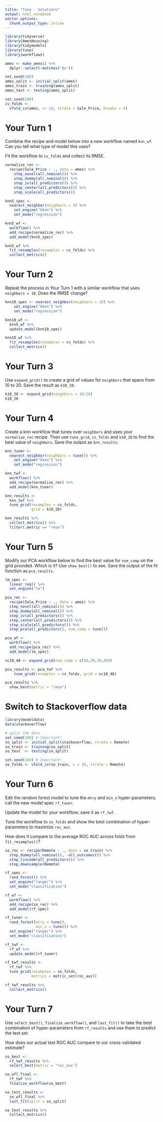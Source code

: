 ```yaml
---
title: "Tune - Solutions"
output: html_notebook
editor_options: 
  chunk_output_type: inline
---
```


```r
library(tidyverse)
library(AmesHousing)
library(tidymodels)
library(tune)
library(workflows)

ames <- make_ames() %>% 
  dplyr::select(-matches("Qu"))

set.seed(100)
ames_split <- initial_split(ames)
ames_train <- training(ames_split)
ames_test <- testing(ames_split)

set.seed(100)
cv_folds <- 
  vfold_cv(ames, v= 10, strata = Sale_Price, breaks = 4)
```


# Your Turn 1

Combine the recipe and model below into a new workflow named `knn_wf`. Can you tell what type of model this uses?

Fit the workflow to `cv_folds` and collect its RMSE.

```r
normalize_rec <-
  recipe(Sale_Price ~ ., data = ames) %>% 
    step_novel(all_nominal()) %>% 
    step_dummy(all_nominal()) %>% 
    step_zv(all_predictors()) %>% 
    step_center(all_predictors()) %>% 
    step_scale(all_predictors())

knn5_spec <- 
  nearest_neighbor(neighbors = 5) %>% 
    set_engine("kknn") %>% 
    set_mode("regression")

knn5_wf <-
  workflow() %>%
  add_recipe(normalize_rec) %>%
  add_model(knn5_spec)

knn5_wf %>%
  fit_resamples(resamples = cv_folds) %>%
  collect_metrics()
```


# Your Turn 2

Repeat the process in Your Turn 1 with a similar workflow that uses `neighbors = 10`. Does the RMSE change?

```r
knn10_spec <- nearest_neighbor(neighbors = 10) %>% 
    set_engine("kknn") %>% 
    set_mode("regression")

knn10_wf <- 
  knn5_wf %>% 
  update_model(knn10_spec)

knn10_wf %>%
  fit_resamples(resamples = cv_folds) %>% 
  collect_metrics()
```


# Your Turn 3

Use `expand_grid()` to create a grid of values for `neighbors` that spans from 10 to 20. Save the result as `k10_20`.

```r
k10_20 <- expand_grid(neighbors = 10:20)
k10_20
```


# Your Turn 4

Create a knn workflow that tunes over `neighbors` and uses your `normalize_rec` recipe. Then use `tune_grid`, `cv_folds` and `k10_20` to find the best value of `neighbors`. Save the output as `knn_results`.

```r
knn_tuner <- 
  nearest_neighbor(neighbors = tune()) %>% 
    set_engine("kknn") %>% 
    set_mode("regression")

knn_twf <-
  workflow() %>% 
  add_recipe(normalize_rec) %>% 
  add_model(knn_tuner)

knn_results <- 
  knn_twf %>%
  tune_grid(resamples = cv_folds, 
            grid = k10_20)

knn_results %>% 
  collect_metrics() %>% 
  filter(.metric == "rmse")
```


# Your Turn 5

Modify our PCA workflow below to find the best value for `num_comp` on the grid provided. Which is it? Use `show_best()` to see. Save the output of the fit function as `pca_results`.

```r
lm_spec <- 
  linear_reg() %>% 
  set_engine("lm")

pca_rec <- 
  recipe(Sale_Price ~ ., data = ames) %>%
  step_novel(all_nominal()) %>%
  step_dummy(all_nominal()) %>%
  step_zv(all_predictors()) %>%
  step_center(all_predictors()) %>%
  step_scale(all_predictors()) %>%
  step_pca(all_predictors(), num_comp = tune())

pca_wf <-
  workflow() %>% 
  add_recipe(pca_rec) %>% 
  add_model(lm_spec)

nc10_40 <- expand_grid(num_comp = c(10,20,30,40))

pca_results <- pca_twf %>% 
    tune_grid(resamples = cv_folds, grid = nc10_40)

pca_results %>%
  show_best(metric = "rmse")
```


# Switch to Stackoverflow data

```r
library(modeldata)
data(stackoverflow)

# split the data
set.seed(100) # Important!
so_split <- initial_split(stackoverflow, strata = Remote)
so_train <- training(so_split)
so_test  <- testing(so_split)

set.seed(100) # Important!
so_folds <- vfold_cv(so_train, v = 10, strata = Remote)
```


# Your Turn 6

Edit the random forest model to tune the `mtry` and `min_n` hyper-parameters; call the new model spec `rf_tuner`.

Update the model for your workflow; save it as `rf_twf`.

Tune the workflow to `so_folds` and show the best combination of hyper-parameters to maximize `roc_auc`.

How does it compare to the average ROC AUC across folds from `fit_resamples()`?

```r
so_rec <- recipe(Remote ~ ., data = so_train) %>% 
  step_dummy(all_nominal(), -all_outcomes()) %>% 
  step_lincomb(all_predictors()) %>% 
  step_downsample(Remote)

rf_spec <- 
  rand_forest() %>% 
  set_engine("ranger") %>% 
  set_mode("classification")

rf_wf <-
  workflow() %>% 
  add_recipe(so_rec) %>% 
  add_model(rf_spec)

rf_tuner <- 
  rand_forest(mtry = tune(),
              min_n = tune()) %>% 
  set_engine("ranger") %>% 
  set_mode("classification")

rf_twf <-
  rf_wf %>% 
  update_model(rf_tuner)

rf_twf_results <-
  rf_twf %>% 
  tune_grid(resamples = so_folds,
            metrics = metric_set(roc_auc))

rf_twf_results %>%
  collect_metrics()
```


# Your Turn 7

Use `select_best()`, `finalize_workflow()`, and `last_fit()` to take the best combination of hyper-parameters from `rf_results` and use them to predict the test set.

How does our actual test ROC AUC compare to our cross-validated estimate?

```r
so_best <-
  rf_twf_results %>%
  select_best(metric = "roc_auc")

so_wfl_final <-
  rf_twf %>%
  finalize_workflow(so_best)

so_test_results <-
  so_wfl_final %>%
  last_fit(split = so_split)

so_test_results %>%
  collect_metrics()
```
